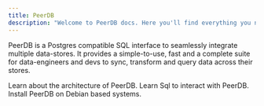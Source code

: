 ```yaml
---
title: PeerDB
description: "Welcome to PeerDB docs. Here you'll find everything you need to get started with PeerDB."
---
```


PeerDB is a Postgres compatible SQL interface to seamlessly integrate multiple data-stores.
It provides a simple-to-use, fast and a complete suite for data-engineers and devs to sync, transform and query data across their stores.

<CardGroup cols={2}>
  <Card title="Architecture" icon="comet" href="/architecture" >
    Learn about the architecture of PeerDB.
  </Card>
  <Card title="SQL Reference" icon="code" href="/sql/reference" >
    Learn Sql to interact with PeerDB.
  </Card>
  <Card title="Debian Installation" icon="screwdriver-wrench" href="/install_debian">
    Install PeerDB on Debian based systems.
  </Card>
</CardGroup>
